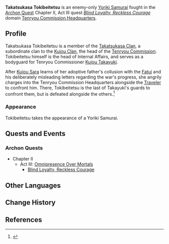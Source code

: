 {{Meta
<!-- Remove this template after adding the missing info -->
|missing_NPC_picture  = yes
}}
{{Character Infobox
|type             = NPC
|image            = NPC Takatsukasa Tokibeitetsu.png
|region           = Inazuma
|affiliation      = Tenryou Commission
|affiliation2     = Takatsukasa Clan
|ancestry         = Takatsukasa Clan
|title            = Internal Affairs Head
}}
'''Takatsukasa Tokibeitetsu''' is an enemy-only [[Yoriki Samurai]] fought in the [[Archon Quest]] Chapter II, Act III quest ''[[Blind Loyalty, Reckless Courage]]'' domain [[Tenryou Commission Headquarters (Domain)|Tenryou Commission Headquarters]].

==Profile==
Takatsukasa Tokibeitetsu is a member of the [[Takatsukasa Clan]], a subordinate clan to the [[Kujou Clan]], the head of the [[Tenryou Commission]]. Tokibeitetsu himself is the head of Internal Affairs, and serves as a bodyguard for Tenryou Commissioner [[Kujou Takayuki]].

After [[Kujou Sara]] learns of her adoptive father's collusion with the [[Fatui]] and his deliberately misleading letters regarding the war's progress, she angrily charges into the Tenryou Commission Headquarters alongside the [[Traveler]] to confront him. There, Tokibeitetsu is the last of Takayuki's guards to confront them, but is defeated alongside the others.<ref>{{Ref/Quest|Blind Loyalty, Reckless Courage}}</ref>

===Appearance===
Tokibeitetsu takes the appearance of a Yoriki Samurai.

==Quests and Events==
===Archon Quests===
*Chapter II
**Act III: [[Omnipresence Over Mortals]]
***[[Blind Loyalty, Reckless Courage]]

==Other Languages==
{{Other Languages
|default_hidden=1
|en      = Takatsukasa Tokibeitetsu
|zhs     = 鹰司时兵卫彻
|zhs_rm  = Yīngsī Shíbīngwèichè
|zht     = 鷹司時兵衛徹
|zht_rm  = Yīngsī Shíbīngwèichè
|ja      = 鷹司時兵衛徹
|ja_rm   = Takatsukasa Tokibeitetsu
|ko      = 타카츠카사 토키베이테츠
|ko_rm   = Takacheukasa Tokibeitecheu
|es      = Takatsukasa Tokibeitetsu
|fr      = Takatsukasa Tokibeitetsu
|ru      = Такацукаса Токибэйтэцу
|th      = Takatsukasa Tokibeitetsu
|vi      = Binh Lính Takatsukasa
|de      = Takatsukasa Tokibeitetsu
|id      = Takatsukasa Tokibeitetsu
|pt      = Takatsukasa Tokibeitetsu
}}

==Change History==
{{Change History|2.1}}

==References==
{{Reflist}}